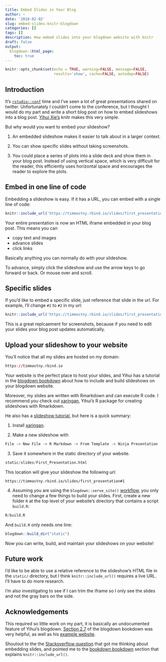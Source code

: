 ```yaml
---
title: Embed Slides in Your Blog
author: ~
date: '2018-02-02'
slug: embed-slides-knitr-blogdown
categories: []
tags: []
description: How embed slides into your blogdown website with knitr 
draft: false
output:
  blogdown::html_page:
    toc: true 
---
```


```r
knitr::opts_chunk$set(echo = TRUE, warning=FALSE, message=FALSE, 
                      results='show', cache=FALSE, autodep=FALSE)
```

## Introduction

It's [`rstudio::conf`](https://www.rstudio.com/conference/) time and I've seen a lot of great presentations shared on twitter. Unfortunately I couldn't come to the conference, but I thought I would do my part and write a short blog post on how to embed slideshows into a blog post. [Yihui Xie's](https://yihui.name/) knitr makes this very simple.

But why would you want to embed your slideshow?

1. An embedded slideshow makes it easier to talk about in a larger context.

2. You can show specific slides without taking screenshots.

3. You could place a series of plots into a slide deck and show them in your blog post. Instead of using vertical space, which is very difficult for the reader, this efficiently uses horizontal space and encourages the reader to explore the plots. 

## Embed in one line of code

Embedding a slideshow is easy. If it has a URL, you can embed with a single line of code:

```r
knitr::include_url('https://timmastny.rbind.io/slides/first_presentation#1')
```

Your entire presentation is now an HTML iframe embedded in your blog post. This means you can

- copy text and images
- advance slides
- click links

Basically anything you can normally do with your slideshow. 

To advance, simply click the slideshow and use the arrow keys to go forward or back. Or mouse over and scroll.

## Specific slides

If you'd like to embed a specific slide, just reference that slide in the url. For example, I'll change `#1` to `#2` in my url:

```r
knitr::include_url('https://timmastny.rbind.io/slides/first_presentation#2')
```

This is a great replcaement for screenshots, because if you need to edit your slides your blog post updates automatically.

## Upload your slideshow to your website

You'll notice that all my slides are hosted on my domain:
```r
https://timmastny.rbind.io
```

Your website is the perfect place to host your slides, and Yihui has a tutorial in the [blogdown bookdown](https://bookdown.org/yihui/blogdown/static-files.html) about how to include and build slideshows on your blogdown website.

Moreover, my slides are written with Rmarkdown and can execute R code. I recommend you check out [xaringan](https://github.com/yihui/xaringan), Yihui's R package for creating slideshows with Rmarkdown.

He also has a [slideshow tutorial](https://blogdown-static.yihui.name/slides/xaringan#1), but here is a quick summary:

1. Install [xaringan](https://github.com/yihui/xaringan).

2. Make a new slideshow with 
```r
File -> New File -> R Markdown -> From Template -> Ninja Presentation
```

3. Save it somewhere in the static directory of your website.

```r
static/slides/First_Presentation.html
```
This location will give your slideshow the following url:
```{eval=FALSE}
https://timmastny.rbind.io/slides/first_presentation#1
```

4. Assuming you are using the `blogdown::serve_site()` [workflow](https://bookdown.org/yihui/blogdown/rstudio-ide.html), you only need to change a few things to build your slides. First, create a new folder `R` at the top level of your website's directory that contains a script `build.R`:
```r
R/build.R
```
And `build.R` only needs one line:
```r
blogdown::build_dir("static")
```

Now you can write, build, and maintain your slideshows on your website!

## Future work

I'd like to be able to use a relative reference to the slideshow's HTML file in the `static/` directory, but I think `knitr::include_url()` requires a live URL. I'll have to do more research. 

I'm also investigating to see if I can trim the iframe so I only see the slides and not the gray bars on the side.

## Acknowledgements

This required so little work on my part, it is basically an undocumented feature of Yihui's blogdown. [Section 2.7](https://bookdown.org/yihui/blogdown/static-files.html) of the blogdown bookdown was very helpful, as well as his [example website](https://blogdown-static.yihui.name/). 

Shoutout to the the [Stackoverflow question](https://stackoverflow.com/a/45181338/6637133) that got me thinking about embedding slides, and pointed me to the [bookdown bookdown](https://bookdown.org/yihui/bookdown/web-pages-and-shiny-apps.html) section that explains `knitr::include_url()`. 



